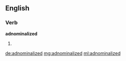 ==English==

===Verb===
'''adnominalized'''

# {{en-past of|adnominalize}}

[[de:adnominalized]]
[[mg:adnominalized]]
[[ml:adnominalized]]